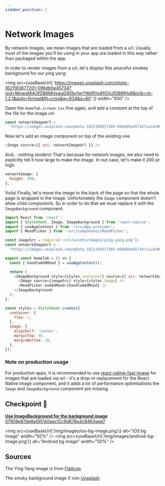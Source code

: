 ```yaml
---
sidebar_position: 2
---
```



# Network Images

By network images, we mean images that are loaded from a url. Usually, most of the images you'll be using in your app are loaded in this way rather than packaged within the app.

In order to render images from a url, let's display this peaceful smokey background for our ying yang:

<img
  src={useBaseUrl(
    'https://images.unsplash.com/photo-1621193677201-096db5e45734?ixid=MnwxMjA3fDB8MHxwaG90by1wYWdlfHx8fGVufDB8fHx8&ixlib=rb-1.2.1&auto=format&fit=crop&w=934&q=80'
  )}
  width="500"
/>

Open the `HomeTab.screen.tsx` fine again, and add a constant at the top of the file for the image url:

```js
const networkImageUrl =
  'https://images.unsplash.com/photo-1621193677201-096db5e45734?ixid=MnwxMjA3fDB8MHxwaG90by1wYWdlfHx8fGVufDB8fHx8&ixlib=rb-1.2.1&auto=format&fit=crop&w=934&q=80';
```

Now let's add an image component on top of the existing one

```js
<Image source={{ uri: networkImageUrl }} />
```

And... nothing renders! That's because for network images, we also need to explicitly tell it how large to make the image. In out case, let's make it 200 pt high:

```js
networkImage: {
  height: 200,
},
```

Voila! Finally, let's move the image to the back of the page so that the whole page is wrapped in the image. Unfortunately the `Image` component doesn't allow child components. So in order to do that we must replace it with the `ImageBackground` component.

```js
import React from 'react';
import { StyleSheet, Image, ImageBackground } from 'react-native';
import { useAppContext } from '~src/App.provider';
import { MoodPicker } from '~src/components/MoodPicker';

const imageSrc = require('~src/assets/images/ying-yang.png');
const networkImageUrl =
  'https://images.unsplash.com/photo-1621193677201-096db5e45734?ixid=MnwxMjA3fDB8MHxwaG90by1wYWdlfHx8fGVufDB8fHx8&ixlib=rb-1.2.1&auto=format&fit=crop&w=934&q=80';

export const HomeTab = () => {
  const { handleAddMood } = useAppContext();

  return (
    <ImageBackground style={styles.container} source={{ uri: networkImageUrl }}>
      <Image source={imageSrc} style={styles.image} />
      <MoodPicker onAddMood={handleAddMood} />
    </ImageBackground>
  );
};

const styles = StyleSheet.create({
  container: {
    flex: 1,
  },
  image: {
    alignSelf: 'center',
    marginTop: 50,
    marginBottom: 20,
  },
});
```

### Note on production usage

For production apps, it is recommended to use [react-native-fast-image](https://github.com/DylanVann/react-native-fast-image) for images that are loaded via url - it's a drop-in replacement for the React Native image component, and it adds a lot of performance optimisations the `Image` and `ImageBackground` component are missing.

## Checkpoint 🔗

[**Use ImageBackground for the background image** 07908e87de8a1951e0eec12c9d676e4c8463eed7](https://github.com/kadikraman/mood-tracker/commit/07908e87de8a1951e0eec12c9d676e4c8463eed7)

<img
  src={useBaseUrl('/img/images/ios-bg-image.png')}
  alt="iOS bg image"
  width="50%"
/>
<img
  src={useBaseUrl('/img/images/android-bg-image.png')}
  alt="Android bg image"
  width="50%"
/>

## Sources

The Ying Yang image is from [FlatIcon](https://www.flaticon.com/free-icon/ying-yang_1390877?related_id=1390877).

The smoky background image if rom [Unsplash](https://unsplash.com/photos/LS0CWcXo1dw)
